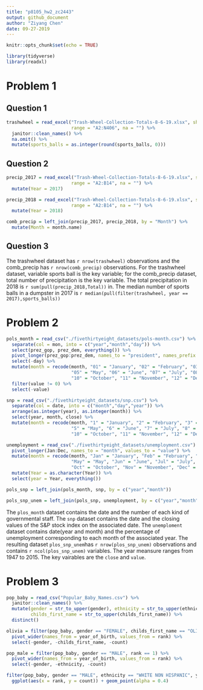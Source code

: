 ```yaml
---
title: "p8105_hw2_zc2443"
output: github_document
author: "Ziyang Chen"
date: 09-27-2019
---
```


```r
knitr::opts_chunk$set(echo = TRUE)

library(tidyverse)
library(readxl)
```

# Problem 1

## Question 1
```r
trashwheel = read_excel("Trash-Wheel-Collection-Totals-8-6-19.xlsx", sheet = "Mr. Trash Wheel",
                        range = "A2:N406", na = "") %>%
  janitor::clean_names() %>%
  na.omit() %>% 
  mutate(sports_balls = as.integer(round(sports_balls, 0)))
```

## Question 2
```r
precip_2017 = read_excel("Trash-Wheel-Collection-Totals-8-6-19.xlsx", sheet = "2017 Precipitation",
                        range = "A2:B14", na = "") %>% 
  mutate(Year = 2017)

precip_2018 = read_excel("Trash-Wheel-Collection-Totals-8-6-19.xlsx", sheet = "2018 Precipitation",
                        range = "A2:B14", na = "") %>% 
  mutate(Year = 2018)

comb_precip = left_join(precip_2017, precip_2018, by = "Month") %>% 
  mutate(Month = month.name)
```

## Question 3
The trashwheel dataset has `r nrow(trashwheel)` observations and the comb_precip has `r nrow(comb_precip)` observations. For the trashwheel dataset, variable sports ball is the key variable; for the comb_precip dataset, total number of precipitation is the key variable. The total precipitation in 2018 is `r sum(pull(precip_2018,Total))` in. The median number of sports balls in a dumpster in 2017 is `r median(pull(filter(trashwheel, year == 2017),sports_balls))`

# Problem 2
```r
pols_month = read_csv("./fivethirtyeight_datasets/pols-month.csv") %>% 
  separate(col = mon, into = c("year","month","day")) %>%
  select(prez_gop, prez_dem, everything()) %>% 
  pivot_longer(prez_gop:prez_dem, names_to = "president", names_prefix = "prez_") %>% 
  select(-day) %>% 
  mutate(month = recode(month, "01" = "January", "02" = "February", "03" = "March", "04" = "April",
                        "05" = "May", "06" = "June", "07" = "July", "08" = "August", "09" = "September",
                        "10" = "October", "11" = "November", "12" = "December")) %>% 
  filter(value != 0) %>% 
  select(-value)

snp = read_csv("./fivethirtyeight_datasets/snp.csv") %>% 
  separate(col = date, into = c("month","day","year")) %>% 
  arrange(as.integer(year), as.integer(month)) %>% 
  select(year, month, close) %>% 
  mutate(month = recode(month, "1" = "January", "2" = "February", "3" = "March", "4" = "April",
                        "5" = "May", "6" = "June", "7" = "July", "8" = "August", "9" = "September",
                        "10" = "October", "11" = "November", "12" = "December"))

unemployment = read_csv("./fivethirtyeight_datasets/unemployment.csv") %>% 
  pivot_longer(Jan:Dec, names_to = "month", values_to = "value") %>% 
  mutate(month = recode(month, "Jan" = "January", "Feb" = "February", "Mar" = "March", "Apr" = "April",
                        "May" = "May", "Jun" = "June", "Jul" = "July", "Aug" = "August", "Sep" = "September",
                        "Oct" = "October", "Nov" = "November", "Dec" = "December")) %>%
  mutate(Year = as.character(Year)) %>% 
  select(year = Year, everything())

pols_snp = left_join(pols_month, snp, by = c("year","month"))

pols_snp_unem = left_join(pols_snp, unemployment, by = c("year","month"))
```

The `plos_month` dataset contains the date and the number of each kind of governmental staff. The `snp` dataset contains the date and the closing values of the S&P stock index on the associated date. The `unemploment` dataset contains date(year and month) and the percentage of unemployment corresponding to each month of the associated year. The resulting dataset `plos_snp_unem`has `r nrow(plos_snp_unem)` observations and contains `r ncol(plos_snp_unem)` variables. The year meansure ranges from 1947 to 2015. The key vairables are the `close` and `value`.

# Problem 3
```r
pop_baby = read_csv("Popular_Baby_Names.csv") %>% 
  janitor::clean_names() %>% 
  mutate(gender = str_to_upper(gender), ethnicity = str_to_upper(ethnicity),
         childs_first_name = str_to_upper(childs_first_name)) %>% 
  distinct()

olivia = filter(pop_baby, gender == "FEMALE", childs_first_name == "OLIVIA") %>% 
  pivot_wider(names_from = year_of_birth, values_from = rank) %>% 
  select(-gender, -childs_first_name, -count)

pop_male = filter(pop_baby, gender == "MALE", rank == 1) %>% 
  pivot_wider(names_from = year_of_birth, values_from = rank) %>% 
  select(-gender, -ethnicity, -count)

filter(pop_baby, gender == "MALE", ethnicity == "WHITE NON HISPANIC", year_of_birth == 2016) %>% 
  ggplot(aes(x = rank, y = count)) + geom_point(alpha = 0.4)
```

